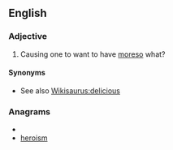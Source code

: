 ==English==

===Adjective===
{{en-adj}}

#{{informal|of food}} Causing one to want to have [[more]]so what?

====Synonyms====
* See also [[Wikisaurus:delicious]]

===Anagrams===
* {{alphagram|ehimors}}
* [[heroism#English|heroism]]
